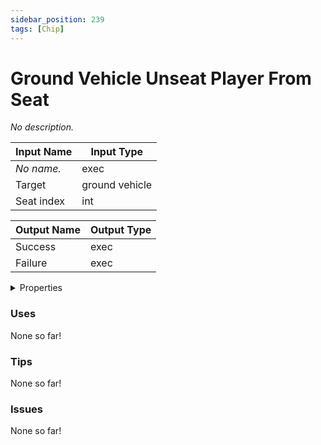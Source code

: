 ```yaml
---
sidebar_position: 239
tags: [Chip]
---
```


# Ground Vehicle Unseat Player From Seat

*No description.*




<EsbSvg />

| Input Name | Input Type |
|-----------|-----------|
| *No name.* | exec |
| Target | ground vehicle |
| Seat index | int |

| Output Name | Output Type |
|-----------|-----------|
| Success | exec |
| Failure | exec |


<details>
  <summary>Properties</summary>
  <div>
    <div>
    <table>
      <thead>
        <tr>
          <th>Is beta required?</th>
          <th>❌</th>
        </tr>
        <tr>
          <th>Is this chip a trolling risk?</th>
          <th>❌</th>
        </tr>
        <tr>
          <th>Chip UUID</th>
          <th>4bb12ec4-780e-4186-a597-36bdc5c67b43</th>
        </tr>
      </thead>
    </table>
    </div>
  </div>
</details>

### Uses

None so far!

### Tips

None so far!

### Issues

None so far!